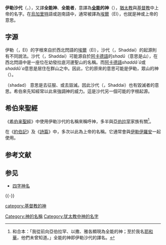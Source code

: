 '''伊勒沙代'''（{{lang-en|El Shaddai}}，{{lang-he|'''אל שדי'''}}），又譯'''全能神'''、'''全能者'''，意譯為'''[[全能|全能]]的神'''（{{lang-en|God Almighty}}），[[猶太教|猶太教]]與[[基督教|基督教]]中上帝的名字。在[[烏加里特|烏加里特]]語或迦南語中，通常被譯為[[埃爾_(神)|埃爾]]（El），也就是神或上帝的意思。

==字源==
伊勒（{{lang-he|אל}}，El）的字根來自於西北閃語的[[埃爾_(神)|埃爾]]（El），沙代（{{lang-he|שַׁדַּי }}，Shaddai）的起源則有不同說法。沙代（{{lang-he|שַׁדַּי }}，Shaddai）可能源自於[[阿卡德語|阿卡德語]]的''shadû''（意思是山），在西北閃語中是一座位在幼發拉底河邊聖山的名稱。而[[阿卡德語|阿卡德語]]''shaddā`û''或''shaddû`a ''意思是居住在群山之中。因此，它的原來的意思可能是伊勒，眾山的神（{{lang-en|God of the mountains}}）。

{{lang-he|שדד}}（shadad） 意思是去征服、或去毀滅。因此沙代（{{lang-he|שַׁדַּי }}，Shaddai）也有毀滅者的意思。希伯來先知經常以此來強調神的威力。這是沙代另一個可能的字根起源。

== 希伯来聖經 ==
《[[希伯来聖經|希伯来聖經]]》中使用伊勒沙代的名稱來稱呼神，多半與[[亞伯拉罕|亞伯拉罕]]家族有關<ref>和合本{{Bible|出埃及記|6|3}}：「我從前向亞伯拉罕、以撒、雅各顯現為全能的神；至於我名[[耶和華|耶和華]]，他們未曾知道。」全能的神即伊勒沙代的譯名。</ref>。

在《[[約伯記|約伯記]]》及《[[詩篇|詩篇]]》中，多次以此為上帝的名稱。它通常會與[[伊勒伊羅安|伊勒伊羅安]]一起使用。

== 参考文献 ==
{{Reflist}}

== 参见 ==
{{Portal box|犹太教}}
* [[四字神名|四字神名]]

{{-}}
{{中东神话}}
{{犹太人和犹太教}}

{{DEFAULTSORT:El Shaddai}}
[[Category:神的名稱|Category:神的名稱]]
[[Category:犹太教中神的名字|Category:犹太教中神的名字]]
[[category:基督教的神|category:基督教的神]]